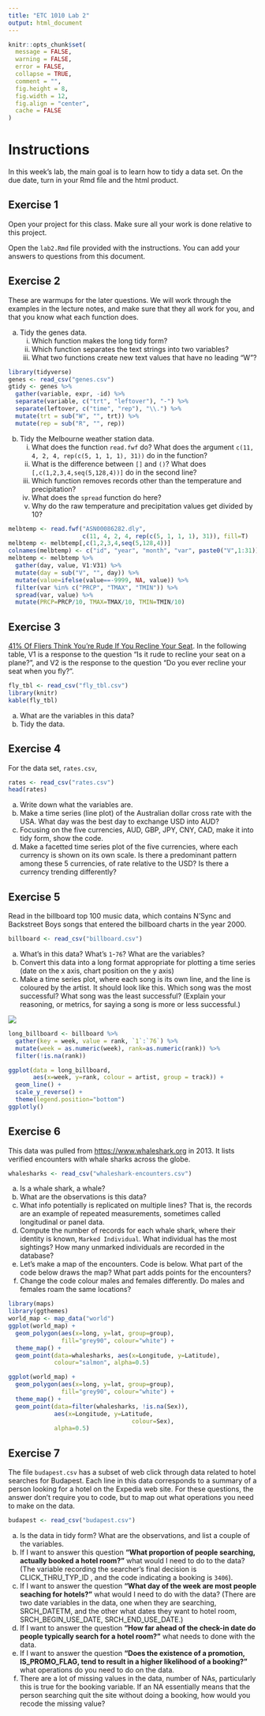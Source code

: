 ```yaml
---
title: "ETC 1010 Lab 2"
output: html_document
---
```


```r
knitr::opts_chunk$set(
  message = FALSE,
  warning = FALSE,
  error = FALSE, 
  collapse = TRUE,
  comment = "",
  fig.height = 8,
  fig.width = 12,
  fig.align = "center",
  cache = FALSE
)
```

# Instructions

In this week's lab, the main goal is to learn how to tidy a data set. On the due date, turn in your Rmd file and the html product. 

## Exercise 1

Open your project for this class. Make sure all your work is done relative to this project.

Open the `lab2.Rmd` file provided with the instructions. You can add your answers to questions from this document.

## Exercise 2 

These are warmups for the later questions. We will work through the examples in the lecture notes, and make sure that they all work for you, and that you know what each function does.

a. Tidy the genes data. 
    i. Which function makes the long tidy form? 
    ii. Which function separates the text strings into two variables? 
    iii. What two functions create new text values that have no leading "W"?

```r
library(tidyverse)
genes <- read_csv("genes.csv")
gtidy <- genes %>%
  gather(variable, expr, -id) %>%
  separate(variable, c("trt", "leftover"), "-") %>%
  separate(leftover, c("time", "rep"), "\\.") %>%
  mutate(trt = sub("W", "", trt)) %>%
  mutate(rep = sub("R", "", rep))
```

b. Tidy the Melbourne weather station data. 
    i. What does the function `read.fwf` do? What does the argument `c(11, 4, 2, 4, rep(c(5, 1, 1, 1), 31))` do in the function?
    ii. What is the difference between `[]` and `()`? What does `[,c(1,2,3,4,seq(5,128,4))]` do in the second line?
    iii. Which function removes records other than the temperature and precipitation?
    iv. What does the `spread` function do here?
    v. Why do the raw temperature and precipitation values get divided by 10?

```r
melbtemp <- read.fwf("ASN00086282.dly", 
                     c(11, 4, 2, 4, rep(c(5, 1, 1, 1), 31)), fill=T)
melbtemp <- melbtemp[,c(1,2,3,4,seq(5,128,4))]
colnames(melbtemp) <- c("id", "year", "month", "var", paste0("V",1:31))
melbtemp <- melbtemp %>% 
  gather(day, value, V1:V31) %>%
  mutate(day = sub("V", "", day)) %>%
  mutate(value=ifelse(value==-9999, NA, value)) %>%
  filter(var %in% c("PRCP", "TMAX", "TMIN")) %>%
  spread(var, value) %>%
  mutate(PRCP=PRCP/10, TMAX=TMAX/10, TMIN=TMIN/10)
```

## Exercise 3

[41% Of Fliers Think You’re Rude If You Recline Your Seat](http://fivethirtyeight.com/datalab/airplane-etiquette-recline-seat/). In the following table, V1 is a response to the question "Is it rude to recline your seat on a plane?", and V2 is the response to the question "Do you ever recline your seat when you fly?". 

```r
fly_tbl <- read_csv("fly_tbl.csv")
library(knitr)
kable(fly_tbl)
```

a. What are the variables in this data?
b. Tidy the data. 

## Exercise 4

For the data set, `rates.csv`, 

```r
rates <- read_csv("rates.csv")
head(rates)
```

a. Write down what the variables are.
b. Make a time series (line plot) of the Australian dollar cross rate with the USA. What day was the best day to exchange USD into AUD?
c. Focusing on the five currencies, AUD, GBP, JPY, CNY, CAD, make it into tidy form, show the code.
d. Make a facetted time series plot of the five currencies, where each currency is shown on its own scale. Is there a predominant pattern among these 5 currencies, of rate relative to the USD? Is there a currency trending differently?


## Exercise 5

Read in the billboard top 100 music data, which contains N'Sync and Backstreet Boys songs that entered the billboard charts in the year 2000.

```r
billboard <- read_csv("billboard.csv")
```

a. What's in this data? What's `1`-`76`? What are the variables?
b. Convert this data into a long format appropriate for plotting a time series (date on the x axis, chart position on the y axis)
c. Make a time series plot, where each song is its own line, and the line is coloured by the artist. It should look like this. Which song was the most successful? What song was the least successful? (Explain your reasoning, or metrics, for saying a song is more or less successful.)

![](lab2_songs.png)

```r
long_billboard <- billboard %>% 
  gather(key = week, value = rank, `1`:`76`) %>%
  mutate(week = as.numeric(week), rank=as.numeric(rank)) %>%
  filter(!is.na(rank))

ggplot(data = long_billboard, 
       aes(x=week, y=rank, colour = artist, group = track)) +
  geom_line() +
  scale_y_reverse() +
  theme(legend.position="bottom")
ggplotly()
```

## Exercise 6

This data was pulled from [https://www.whaleshark.org](https://www.whaleshark.org) in 2013. It lists verified encounters with whale sharks across the globe. 

```r
whalesharks <- read_csv("whaleshark-encounters.csv")
```
a. Is a whale shark, a whale?
b. What are the observations is this data?
c. What info potentially is replicated on multiple lines? That is, the records are an example of repeated measurements, sometimes called longitudinal or panel data.
d. Compute the number of records for each whale shark, where their identity is known, `Marked Individual`. What individual has the most sightings? How many unmarked individuals are recorded in the database?
e. Let's make a map of the encounters. Code is below. What part of the code below draws the map? What part adds points for the encounters?
f. Change the code colour males and females differently. Do males and females roam the same locations?

```r
library(maps)
library(ggthemes)
world_map <- map_data("world")
ggplot(world_map) + 
  geom_polygon(aes(x=long, y=lat, group=group), 
               fill="grey90", colour="white") + 
  theme_map() +
  geom_point(data=whalesharks, aes(x=Longitude, y=Latitude),
             colour="salmon", alpha=0.5)
```

```r
ggplot(world_map) + 
  geom_polygon(aes(x=long, y=lat, group=group), 
               fill="grey90", colour="white") + 
  theme_map() +
  geom_point(data=filter(whalesharks, !is.na(Sex)),
             aes(x=Longitude, y=Latitude,
                                   colour=Sex),
             alpha=0.5)
```

## Exercise 7

The file `budapest.csv` has a subset of web click through data related to hotel searches for Budapest. Each line in this data corresponds to a summary of a person looking for a hotel on the Expedia web site. For these questions, the answer don't require you to code, but to map out what operations you need to make on the data.

```r
budapest <- read_csv("budapest.csv")
```

a. Is the data in tidy form? What are the observations, and list a couple of the variables.
b. If I want to answer this question __"What proportion of people searching, actually booked a hotel room?"__ what would I need to do to the data? (The variable recording the searcher's final decision is CLICK_THRU_TYP_ID , and the code indicating a booking is `3406`).
c. If I want to answer the question __"What day of the week are most people seaching for hotels?"__ what would I need to do with the data? (There are two date variables in the data, one when they are searching, SRCH_DATETM, and the other what dates they want to hotel room, SRCH_BEGIN_USE_DATE, SRCH_END_USE_DATE.)
d. If I want to answer the question __"How far ahead of the check-in date do people typically search for a hotel room?"__ what needs to done with the data.
e. If I want to answer the question __"Does the existence of a promotion, IS_PROMO_FLAG, tend to result in a higher likelihood of a booking?"__ what operations do you need to do on the data.
f. There are a lot of missing values in the data, number of NAs, particularly this is true for the booking variable. If an NA essentially means that the person searching quit the site without doing a booking, how would you recode the missing value?
